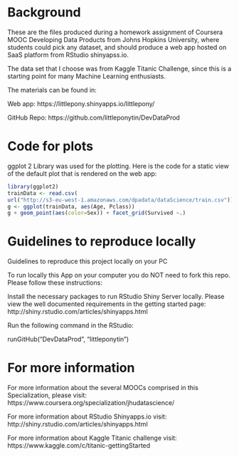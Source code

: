 # Background

These are the files produced during a homework assignment of Coursera MOOC Developing Data Products from Johns Hopkins University, where students could pick any dataset, and should produce a web app hosted on SaaS platform from RStudio shinyapss.io.

The data set that I choose was from Kaggle Titanic Challenge, since this is a starting point for many Machine Learning enthusiasts.

The materials can be found in:

Web app: https://littlepony.shinyapps.io/littlepony/

GitHub Repo: https://github.com/littleponytin/DevDataProd

# Code for plots
ggplot 2 Library was used for the plotting. Here is the code for a static view of the default plot that is rendered on the web app:

``` r
library(ggplot2)
trainData <- read.csv(
url("http://s3-eu-west-1.amazonaws.com/dpadata/dataScience/train.csv"))
g <- ggplot(trainData, aes(Age, Pclass))
g + geom_point(aes(color=Sex)) + facet_grid(Survived ~.)
```

# Guidelines to reproduce locally
Guidelines to reproduce this project locally on your PC

To run locally this App on your computer you do NOT need to fork this repo. 
Please follow these instructions:

Install the necessary packages to run RStudio Shiny Server locally. Please view the well documented requirements in the getting started page: http://shiny.rstudio.com/articles/shinyapps.html

Run the following command in the RStudio:

runGitHub("DevDataProd", "littleponytin")


# For more information
For more information about the several MOOCs comprised in this Specialization, please visit: https://www.coursera.org/specialization/jhudatascience/

For more information about RStudio Shinyapps.io visit: http://shiny.rstudio.com/articles/shinyapps.html

For more information about Kaggle Titanic challenge visit: https://www.kaggle.com/c/titanic-gettingStarted